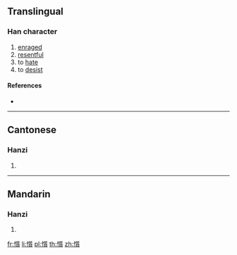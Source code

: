 {{character info/new}}
==Translingual==

===Han character===
{{Han char|rn=61|rad=心|as=15|sn=18|four=92086|canj=PHLC|ids=⿰忄質}}

# [[enraged]]
# [[resentful]]
# to [[hate]]
# to [[desist]]

====References====
* {{Han ref|kx=0407.230|dkj=11406|dj=0748.140|hdz=42367.140|uh=61EB|ud=25067|bh=EFCE|bd=61390}}

----

==Cantonese==

===Hanzi===
{{yue-hanzi|jyut=[[zi3]]|y=ji3}}

# {{defn|lang=yue|sort=心15}}

----

==Mandarin==

===Hanzi===
{{cmn-hanzi|pin=[[zhì]] ([[zhi4]])|wg=chih<sup>4</sup>}}

# {{defn|lang=cmn|sort=心15}}

[[fr:懫]]
[[li:懫]]
[[pl:懫]]
[[th:懫]]
[[zh:懫]]
